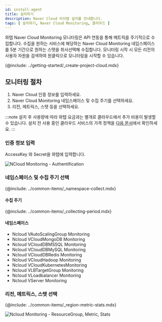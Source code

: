 ```yaml
---
id: install-agent
title: 설치하기
description: Naver Cloud 아이템 설치를 안내합니다.
tags: [ 설치하기, Naver Cloud Monitoring, 클라우드 ]
---
```



와탭 Naver Cloud Monitoring 모니터링은 API 연동을 통해 메트릭을 주기적으로 수집합니다. 수집을 원하는 서비스에 해당하는 Naver Cloud Monitoring 네임스페이스를 5분 기간으로 원하는 스탯을 취사선택해 수집합니다. 모니터링 시작 시 모든 리전의 사용자 자원을 검색하여 원클릭으로 모니터링을 시작할 수 있습니다. 
 
{@include: ../getting-started/_create-project-cloud.mdx} 

## 모니터링 절차

<!-- 
1. 사용자 와탭 콘솔에서 인티그레이션 프로젝트를 Naver Cloud Monitoring 사용 상태로 생성하세요.
-->

1. Naver Cloud 인증 정보를 입력하세요.
1. Naver Cloud Monitoring 네임스페이스 및 수집 주기를 선택하세요.
1. 리전, 메트릭스, 스탯 등을 선택하세요.

:::note
설치 후 사용량에 따라 와탭 요금과는 별개로 클라우드에서 추가 비용이 발생할 수 있습니다. 설치 전 사용 중인 클라우드 서비스의 가격 정책을 [다음 문서](https://www.ncloud.com/charge/price)에서 확인하세요.
:::

### 인증 정보 입력

AccessKey 와 Secret을 와탭에 입력합니다.

![NCloud Monitoring - Authentification](https://img.whatap.io/media/images/whatap_ncloud_auth_dialog.png)

### 네임스페이스 및 수집 주기 선택

{@include: ../common-items/_namespace-collect.mdx}
 
#### 수집 주기

{@include: ../common-items/_collecting-period.mdx}

#### 네임스페이스

* Ncloud VAutoScalingGroup Monitoring
* Ncloud VCloudMongoDB Monitoring
* Ncloud VCloudDBMSSQL Monitoring
* Ncloud VCloudDBMySQL Monitoring
* Ncloud VCloudDBRedis Monitoring
* Ncloud VCloudHadoop Monitoring
* Ncloud VCloudKubernetesMonitoring
* Ncloud VLBTargetGroup Monitoring
* Ncloud VLoadbalancer Monitoring
* Ncloud VServer Monitoring

### 리전, 메트릭스, 스탯 선택

{@include: ../common-items/_region-metric-stats.mdx}
 
![Ncloud Monitoring - ResourceGroup, Metric, Stats](https://img.whatap.io/media/images/ncloud_region_dialog.png)